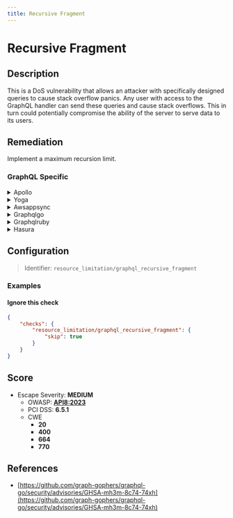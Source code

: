 ```yaml
---
title: Recursive Fragment
---
```


# Recursive Fragment

## Description

This is a DoS vulnerability that allows an attacker with specifically designed queries to cause stack overflow panics. Any user with access to the GraphQL handler can send these queries and cause stack overflows. This in turn could potentially compromise the ability of the server to serve data to its users.


## Remediation

Implement a maximum recursion limit.



### GraphQL Specific

<details>
    <summary>Apollo</summary>

To prevent stack overflow panics in Apollo Server, implement query depth limiting and complexity analysis to reject overly complex queries.

</details>

<details>
    <summary>Yoga</summary>

For GraphQL Yoga, use depth and complexity limiting to mitigate the risk of stack overflow due to recursive queries.

</details>

<details>
    <summary>Awsappsync</summary>

In AWS AppSync, configure query depth limiting and use AWS WAF to block malicious queries that could cause stack overflows.

</details>

<details>
    <summary>Graphqlgo</summary>

For the graphql-go server, implement a query depth limiting middleware to prevent recursive query attacks.

</details>

<details>
    <summary>Graphqlruby</summary>

In GraphQL-Ruby, use the max_depth query analyzer to protect against deep recursive queries causing stack overflows.

</details>

<details>
    <summary>Hasura</summary>

For Hasura GraphQL engine, set up query depth limits in the console under the 'Security' settings to prevent DoS attacks.

</details>

## Configuration

> Identifier: `resource_limitation/graphql_recursive_fragment`



### Examples



#### Ignore this check

```json
{
    "checks": {
        "resource_limitation/graphql_recursive_fragment": {
            "skip": true
        }
    }
}
```




## Score

- Escape Severity: **<span className="medium-severity">MEDIUM</span>**
  - OWASP: **[API8:2023](https://github.com/OWASP/API-Security/blob/master/editions/2023/en/0xa8-security-misconfiguration.md)**
  - PCI DSS: **6.5.1**
  - CWE
    - **20**
    - **400**
    - **664**
    - **770**
  
  
  






## References

- [https://github.com/graph-gophers/graphql-go/security/advisories/GHSA-mh3m-8c74-74xh](https://github.com/graph-gophers/graphql-go/security/advisories/GHSA-mh3m-8c74-74xh)
  